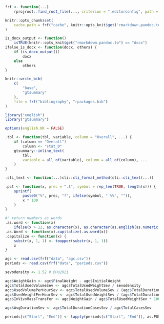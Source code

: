 ```r
frf <- function(...)
    rprojroot::find_root_file(..., criterion = ".editorconfig", path = ".")

knitr::opts_chunk$set(
    cache.path = frf("cache", knitr::opts_knit$get('rmarkdown.pandoc.to'), "/")
)

is_docx_output <- function()
    isTRUE(knitr::opts_knit$get("rmarkdown.pandoc.to") == "docx")
ifelse_is_docx <- function(docx, others) {
    if (is_docx_output())
        docx
    else
        others
}
```

```r
knitr::write_bib(
    c(
        "base",
        "gtsummary"
    ),
    file = frf("bibliography", "rpackages.bib")
)
```

```r
library("english")
library("gtsummary")

options(english.UK = FALSE)
```

```r
.tbl <- function(tbl, variable, column = "Overall", ...) {
    if (column == "Overall")
        column <- "stat_0"
    gtsummary::inline_text(
        tbl,
        variable = all_of(variable), column = all_of(column), ...
    )
}

.cli_text <- function(...)cli::cli_format_method(cli::cli_text(...))

.pct <- function(x, prec = ".1", symbol = rep_len(TRUE, length(x))) {
    sprintf(
        paste0("%", prec, "f", ifelse(symbol, " %%", "")),
        x * 100
    )
}

#' return numbers as words
.as.word <- function(x)
    ifelse(x > 12, as.character(x), as.character(as.english(as.numeric(x))))
.as.Word <- function(x).capitalize(.as.word(x))
.capitalize <- function(x) {
    substr(x, 1, 1) <- toupper(substr(x, 1, 1))
    x
}
```

```r
agc <- read.csv(frf("data", "agc.csv"))
periods <- read.csv(frf("data", "periods.csv"))
```

```r
sevodensity <- 1.52 # @Hu2021

agc$WeightGain <- agc$FinalWeight - agc$InitialWeight
agc$TotalUsedVolumeSev <- agc$TotalUsedWeightSev / sevodensity
agc$UsedVolumePerHourSev <- agc$TotalUsedVolumeSev / (agc$TotalDurationCasesSev / 60)
agc$UsedWeightPerHourSev <- agc$TotalUsedWeightSev / (agc$TotalDurationCasesSev / 60)
agc$InVivoMassTransfer <- agc$WeightGain / agc$TotalUsedWeightSev * 100

agc$AvgDurationSev <- agc$TotalDurationCasesSev / agc$TotalCasesSev

periods[c("Start", "End")] <- lapply(periods[c("Start", "End")], as.POSIXct)
```
